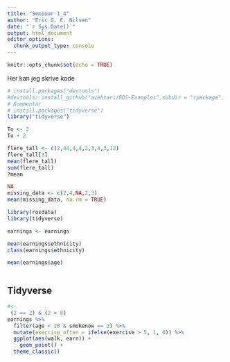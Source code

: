 ```yaml
---
title: "Seminar 1_4"
author: "Eric G. E. Nilsen"
date: "`r Sys.Date()`"
output: html_document
editor_options: 
  chunk_output_type: console
---
```


```r
knitr::opts_chunk$set(echo = TRUE)
```

Her kan jeg skrive kode

```r


# install.packages("devtools")
#devtools::install_github("avehtari/ROS-Examples",subdir = "rpackage", force = TRUE)
# Kommentar
# install.packages("tidyverse")
library("tidyverse")

```

```r

To <- 2
To + 2

flere_tall <- c(2,44,4,4,2,3,4,3,12)
flere_tall[3]
mean(flere_tall)
sum(flere_tall)
?mean

NA
missing_data <- c(2,4,NA,2,3)
mean(missing_data, na.rm = TRUE)

library(rosdata)
library(tidyverse)

earnings <- earnings

mean(earnings$ethnicity)
class(earnings$ethnicity)

mean(earnings$age)



```

## Tidyverse

```r
#<- 
 (2 == 2) & (2 > 8)
earnings %>% 
  filter(age < 20 & smokenow == 2) %>% 
  mutate(exercise_often = ifelse(exercise > 5, 1, 0)) %>% 
  ggplot(aes(walk, earn)) +
    geom_point() +
  theme_classic()



```
